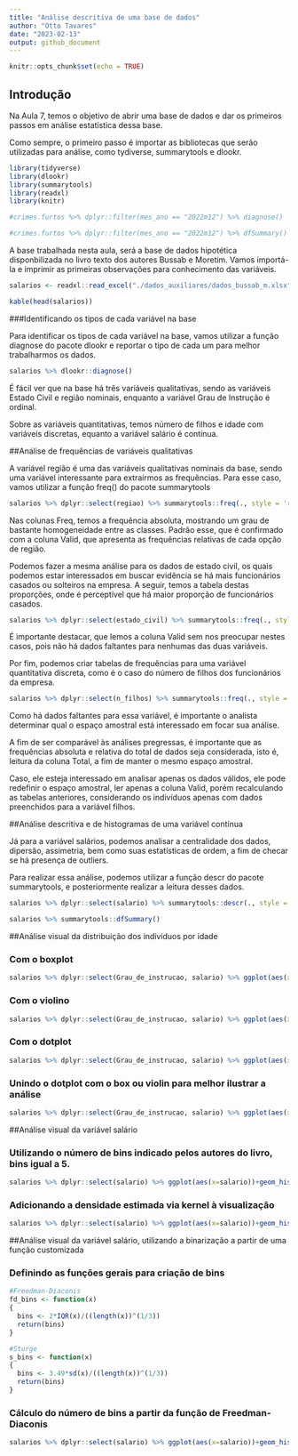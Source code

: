 ```yaml
---
title: "Análise descritiva de uma base de dados"
author: "Otto Tavares"
date: "2023-02-13"
output: github_document
---
```


```r
knitr::opts_chunk$set(echo = TRUE)
```


## Introdução

Na Aula 7, temos o objetivo de abrir uma base de dados e dar os primeiros passos em análise estatística dessa base.

Como sempre, o primeiro passo é importar as bibliotecas que serão utilizadas para análise, como tydiverse, summarytools e dlookr.

```r
library(tidyverse)
library(dlookr)
library(summarytools)
library(readxl)
library(knitr)

#crimes.furtos %>% dplyr::filter(mes_ano == "2022m12") %>% diagnose()

#crimes.furtos %>% dplyr::filter(mes_ano == "2022m12") %>% dfSummary() %>% view()
```

A base trabalhada nesta aula, será a base de dados hipotética disponbilizada no livro texto dos autores Bussab e Moretim. Vamos importá-la e imprimir as primeiras observações para conhecimento das variáveis.

```r
salarios <- readxl::read_excel("./dados_auxiliares/dados_bussab_m.xlsx")
```

```r
kable(head(salarios))
```

###Identificando os tipos de cada variável na base

Para identificar os tipos de cada variável na base, vamos utilizar a função diagnose do pacote dlookr e reportar o tipo de cada um para melhor trabalharmos os dados.

```r
salarios %>% dlookr::diagnose()
```

É fácil ver que na base há três variáveis qualitativas, sendo as variáveis Estado Civil e região nominais, enquanto a variável Grau de Instrução é ordinal.

Sobre as variáveis quantitativas, temos número de filhos e idade com variáveis discretas, equanto a variável salário é contínua.

##Análise de frequências de variáveis qualitativas

A variável região é uma das variáveis qualitativas nominais da base, sendo uma variável interessante para extraírmos as frequências. Para esse caso, vamos utilizar a função freq() do pacote summarytools

```r
salarios %>% dplyr::select(regiao) %>% summarytools::freq(., style = 'rmarkdown') %>% kable()
```

Nas colunas Freq, temos a frequência absoluta, mostrando um grau de bastante homogeneidade entre as classes. Padrão esse, que é confirmado com a coluna Valid, que apresenta as frequências relativas de cada opção de região. 

Podemos fazer a mesma análise para os dados de estado civil, os quais podemos estar interessados em buscar evidência se há mais funcionários casados ou solteiros na empresa. A seguir, temos a tabela destas proporções, onde é perceptível que há maior proporção de funcionários casados.


```r
salarios %>% dplyr::select(estado_civil) %>% summarytools::freq(., style = 'rmarkdown') %>% kable()
```

É importante destacar, que lemos a coluna Valid sem nos preocupar nestes casos, pois não há dados faltantes para nenhumas das duas variáveis.


Por fim, podemos criar tabelas de frequências para uma variável quantitativa discreta, como é o caso do número de filhos dos funcionários da empresa. 

```r
salarios %>% dplyr::select(n_filhos) %>% summarytools::freq(., style = 'rmarkdown') %>% kable()
```

Como há dados faltantes para essa variável, é importante o analista determinar qual o espaço amostral está interessado em focar sua análise. 

A fim de ser comparável às análises pregressas, é importante que as frequências absoluta e relativa do total de dados seja considerada, isto é, leitura da coluna Total, a fim de manter o mesmo espaço amostral.

Caso, ele esteja interessado em analisar apenas os dados válidos, ele pode redefinir o espaço amostral, ler apenas a coluna Valid, porém recalculando as tabelas anteriores, considerando os indivíduos apenas com dados preenchidos para a variável filhos.

##Análise descritiva e de histogramas de uma variável contínua\

Já para a variável salários, podemos analisar a centralidade dos dados, dipersão, assimetria, bem como suas estatísticas de ordem, a fim de checar se há presença de outliers.

Para realizar essa análise, podemos utilizar a função descr do pacote summarytools, e posteriormente realizar a leitura desses dados.

```r
salarios %>% dplyr::select(salario) %>% summarytools::descr(., style = 'rmarkdown') %>% kable()
```

```r
salarios %>% summarytools::dfSummary()
```
##Análise visual da distribuição dos indivíduos por idade

### Com o boxplot
```r
salarios %>% dplyr::select(Grau_de_instrucao, salario) %>% ggplot(aes(x=Grau_de_instrucao, y = salario)) + geom_boxplot() + xlab('Grau de instrução') + ylab('Salários') + theme_classic()
```

### Com o violino

```r
salarios %>% dplyr::select(Grau_de_instrucao, salario) %>% ggplot(aes(x=Grau_de_instrucao, y = salario)) + geom_violin() + xlab('Grau de instrução') + ylab('Salários') + theme_classic()
```

### Com o dotplot

```r
salarios %>% dplyr::select(Grau_de_instrucao, salario) %>% ggplot(aes(x=Grau_de_instrucao, y = salario)) + geom_dotplot(binaxis = "y", stackdir = "center") + xlab('Grau de instrução') + ylab('Salários') + theme_classic()
```

### Unindo o dotplot com o box ou violin para melhor ilustrar a análise

```r
salarios %>% dplyr::select(Grau_de_instrucao, salario) %>% ggplot(aes(x=Grau_de_instrucao, y = salario)) + geom_violin() + geom_dotplot(binaxis = "y", stackdir = "center") + xlab('Grau de instrução') + ylab('Salários') + theme_classic()
```


##Análise visual da variável salário

### Utilizando o número de bins indicado pelos autores do livro, bins igual a 5.

```r
salarios %>% dplyr::select(salario) %>% ggplot(aes(x=salario))+geom_histogram(aes(y = after_stat(density)) ,bins = 5, fill = 'lightblue') + xlab('Salário') + ylab('Densidade de Frequência') + geom_vline(xintercept=c(median(salarios$salario), mean(salarios$salario))) + annotate("text", x=median(salarios$salario) + 0.3, y=0.05, label="Mediana", angle=90) + annotate("text", x=mean(salarios$salario) + 0.3, y=0.05, label="Média", angle=90) + theme_classic()
```
### Adicionando a densidade estimada via kernel à visualização

```r
salarios %>% dplyr::select(salario) %>% ggplot(aes(x=salario))+geom_histogram(aes(y = after_stat(density)) ,bins = 5, fill = 'lightblue') + xlab('Salário') + ylab('Densidade de Frequência') + geom_vline(xintercept=c(median(salarios$salario), mean(salarios$salario))) + annotate("text", x=median(salarios$salario) + 0.3, y=0.05, label="Mediana", angle=90) + annotate("text", x=mean(salarios$salario) + 0.3, y=0.05, label="Média", angle=90) + geom_density(linetype = 2) + theme_classic()
```

##Análise visual da variável salário, utilizando a binarização a partir de uma função customizada

### Definindo as funções gerais para criação de bins

```r

#Freedman-Diaconis
fd_bins <- function(x)
{
  bins <- 2*IQR(x)/((length(x))^(1/3))
  return(bins)
}

#Sturge
s_bins <- function(x)
{
  bins <- 3.49*sd(x)/((length(x))^(1/3))
  return(bins)
}
```

### Cálculo do número de bins a partir da função de Freedman-Diaconis

```r
salarios %>% dplyr::select(salario) %>% ggplot(aes(x=salario))+geom_histogram(aes(y = after_stat(density)) ,binwidth = fd_bins, fill = 'lightblue') + xlab('Salário') + ylab('Densidade de Frequência') + geom_vline(xintercept=c(median(salarios$salario), mean(salarios$salario))) + annotate("text", x=median(salarios$salario) + 0.3, y=0.05, label="Mediana", angle=90) + annotate("text", x=mean(salarios$salario) + 0.3, y=0.05, label="Média", angle=90) + geom_density(linetype = 2) + theme_classic()
```


